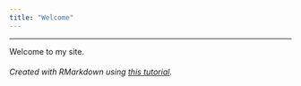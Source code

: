 ```yaml
---
title: "Welcome"
---
```

***
Welcome to my site.

###### Created with RMarkdown using [this tutorial](http://nickstrayer.me/RMarkdown_Sites_tutorial/).